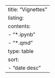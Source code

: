 ---
title: "Vignettes"
listing:
    contents:
        - "*.ipynb"
        - "*.qmd"
    type: table
    sort:
        - "date desc"
---